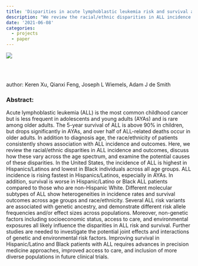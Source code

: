 ```yaml
---
title: 'Disparities in acute lymphoblastic leukemia risk and survival across the lifespan in the United States of America' 
description: "We review the racial/ethnic disparities in ALL incidence and outcomes, discuss how these vary across the age spectrum, and examine the potential causes of these disparities. In the United States, the incidence of ALL is highest in Hispanics/Latinos and lowest in Black individuals across all age groups."
date: '2021-06-08'
categories:
  - projects
  - paper
---
```


![](../../imgs/4107.fig.2.jpg)  

[<img src="https://user-images.githubusercontent.com/37352799/44968016-258f3780-aefa-11e8-9a9a-f475f9029cc9.png" style="max-width:5%;min-width:40px;float:left;" alt="" />](https://oaepublishstorage.blob.core.windows.net/be27cd84-85ab-46a4-872d-91bfc97ce0d9/4107.pdf)    

<br /><br />

author: Keren Xu, Qianxi Feng, Joseph L Wiemels, Adam J de Smith    

### Abstract:  
Acute lymphoblastic leukemia (ALL) is the most common childhood cancer but is less frequent in adolescents and young adults (AYAs) and is rare among older adults. The 5-year survival of ALL is above 90% in children, but drops significantly in AYAs, and over half of ALL-related deaths occur in older adults. In addition to diagnosis age, the race/ethnicity of patients consistently shows association with ALL incidence and outcomes. Here, we review the racial/ethnic disparities in ALL incidence and outcomes, discuss how these vary across the age spectrum, and examine the potential causes of these disparities. In the United States, the incidence of ALL is highest in Hispanics/Latinos and lowest in Black individuals across all age groups. ALL incidence is rising fastest in Hispanics/Latinos, especially in AYAs. In addition, survival is worse in Hispanic/Latino or Black ALL patients compared to those who are non-Hispanic White. Different molecular subtypes of ALL show heterogeneities in incidence rates and survival outcomes across age groups and race/ethnicity. Several ALL risk variants are associated with genetic ancestry, and demonstrate different risk allele frequencies and/or effect sizes across populations. Moreover, non-genetic factors including socioeconomic status, access to care, and environmental exposures all likely influence the disparities in ALL risk and survival. Further studies are needed to investigate the potential joint effects and interactions of genetic and environmental risk factors. Improving survival in Hispanic/Latino and Black patients with ALL requires advances in precision medicine approaches, improved access to care, and inclusion of more diverse populations in future clinical trials.  